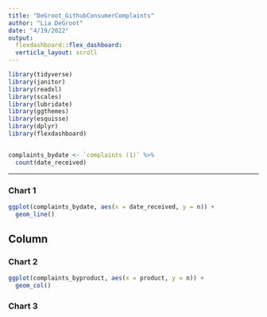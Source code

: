 ```yaml
---
title: "DeGroot_GithubConsumerComplaints"
author: "Lia DeGroot"
date: "4/19/2022"
output: 
  flexdashboard::flex_dashboard:
  verticla_layout: scroll
---
```


```r
library(tidyverse)
library(janitor)
library(readxl)
library(scales)
library(lubridate)
library(ggthemes)
library(esquisse)
library(dplyr)
library(flexdashboard)
```
```r
```


```r

complaints_bydate <- `complaints (1)` %>% 
  count(date_received)
```


-------------------------------------
    
### Chart 1
    
```r

ggplot(complaints_bydate, aes(x = date_received, y = n)) +
  geom_line()
```
   
Column {data-width=1000}
-------------------------------------
   
### Chart 2

```r

ggplot(complaints_byproduct, aes(x = product, y = n)) +
  geom_col()

```   
 
### Chart 3
    
```r

```
